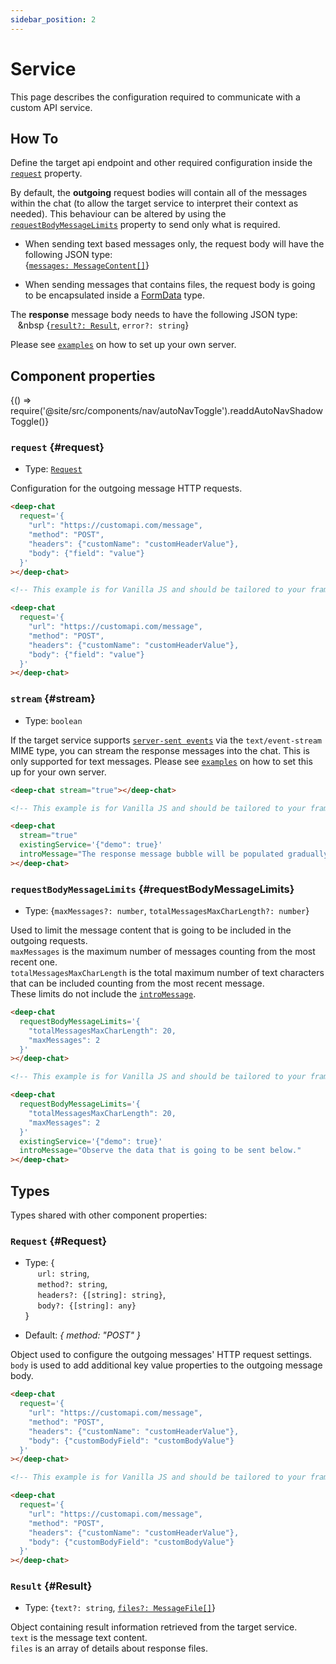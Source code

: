 ```yaml
---
sidebar_position: 2
---
```


# Service

This page describes the configuration required to communicate with a custom API service.

<h2>How To</h2>

Define the target api endpoint and other required configuration inside the [`request`](#request) property.

By default, the **outgoing** request bodies will contain all of the messages within the chat (to allow the target service to interpret their context as needed).
This behaviour can be altered by using the [`requestBodyMessageLimits`](#requestBodyMessageLimits) property to send only what is required.

- When sending text based messages only, the request body will have the following JSON type: <br />
  {[`messages: MessageContent[]`](./messages/#MessageContent)} <br />

- When sending messages that contains files, the request body is going to be encapsulated inside a [FormData](https://developer.mozilla.org/en-US/docs/Web/API/FormData) type.

The **response** message body needs to have the following JSON type: <br />
&nbsp;&nbsp;&nbsp;&nbsp {[`result?: Result`](#Result), `error?: string`} <br />

Please see [`examples`](https://github.com/OvidijusParsiunas/deep-chat/tree/main/other-packages/servers) on how to set up your own server.

<h2>Component properties</h2>


<BrowserOnly>{() => require('@site/src/components/nav/autoNavToggle').readdAutoNavShadowToggle()}</BrowserOnly>

### `request` {#request}

- Type: [`Request`](#Request)

Configuration for the outgoing message HTTP requests.

<ComponentContainer>
  <DeepChatBrowser
    request={{
      url: 'https://customapi.com/message',
      method: 'POST',
      headers: {customName: 'customHeaderValue'},
      body: {field: 'value'},
    }}
  ></DeepChatBrowser>
</ComponentContainer>

<Tabs>
<TabItem value="js" label="Sample code">

```html
<deep-chat
  request='{
    "url": "https://customapi.com/message",
    "method": "POST",
    "headers": {"customName": "customHeaderValue"},
    "body": {"field": "value"}
  }'
></deep-chat>
```

</TabItem>
<TabItem value="py" label="Full code">

```html
<!-- This example is for Vanilla JS and should be tailored to your framework (see Examples) -->

<deep-chat
  request='{
    "url": "https://customapi.com/message",
    "method": "POST",
    "headers": {"customName": "customHeaderValue"},
    "body": {"field": "value"}
  }'
></deep-chat>
```

</TabItem>
</Tabs>

<LineBreak></LineBreak>

### `stream` {#stream}

- Type: `boolean`

If the target service supports [`server-sent events`](https://developer.mozilla.org/en-US/docs/Web/API/Server-sent_events/Using_server-sent_events) via the `text/event-stream` MIME type, you
can stream the response messages into the chat. This is only supported for text messages. Please see [`examples`](https://github.com/OvidijusParsiunas/deep-chat/tree/main/other-packages/servers) on how to set this up for your own server.

<ComponentContainer>
  <DeepChatBrowser
    stream={true}
    existingService={{demo: true}}
    introMessage={`The response message bubble will be populated gradually with text events.`}
  ></DeepChatBrowser>
</ComponentContainer>

<Tabs>
<TabItem value="js" label="Sample code">

```html
<deep-chat stream="true"></deep-chat>
```

</TabItem>
<TabItem value="py" label="Full code">

```html
<!-- This example is for Vanilla JS and should be tailored to your framework (see Examples) -->

<deep-chat
  stream="true"
  existingService='{"demo": true}'
  introMessage="The response message bubble will be populated gradually with text events."
></deep-chat>
```

</TabItem>
</Tabs>

<LineBreak></LineBreak>

### `requestBodyMessageLimits` {#requestBodyMessageLimits}

- Type: {`maxMessages?: number`, `totalMessagesMaxCharLength?: number`}

Used to limit the message content that is going to be included in the outgoing requests. <br />
`maxMessages` is the maximum number of messages counting from the most recent one. <br />
`totalMessagesMaxCharLength` is the total maximum number of text characters that can be included counting from the most recent message. <br />
These limits do not include the [`introMessage`](./messages#introMessage).

<ComponentContainer>
  <DeepChatBrowser
    introMessage={`Observe the data that is going to be sent below.`}
    requestBodyMessageLimits={{
      totalMessagesMaxCharLength: 20,
      maxMessages: 2,
    }}
    existingService={{demo: true}}
  ></DeepChatBrowser>
</ComponentContainer>

<Tabs>
<TabItem value="js" label="Sample code">

```html
<deep-chat
  requestBodyMessageLimits='{
    "totalMessagesMaxCharLength": 20,
    "maxMessages": 2
  }'
></deep-chat>
```

</TabItem>
<TabItem value="py" label="Full code">

```html
<!-- This example is for Vanilla JS and should be tailored to your framework (see Examples) -->

<deep-chat
  requestBodyMessageLimits='{
    "totalMessagesMaxCharLength": 20,
    "maxMessages": 2
  }'
  existingService='{"demo": true}'
  introMessage="Observe the data that is going to be sent below."
></deep-chat>
```

</TabItem>
</Tabs>

<LineBreak></LineBreak>

## Types

Types shared with other component properties:

### `Request` {#Request}

- Type: {<br />
  &nbsp;&nbsp;&nbsp;&nbsp; `url: string`, <br />
  &nbsp;&nbsp;&nbsp;&nbsp; `method?: string`, <br />
  &nbsp;&nbsp;&nbsp;&nbsp; `headers?: {[string]: string}`, <br />
  &nbsp;&nbsp;&nbsp;&nbsp; `body?: {[string]: any}` <br />
  }

- Default: _{ method: "POST" }_

Object used to configure the outgoing messages' HTTP request settings. <br />
`body` is used to add additional key value properties to the outgoing message body.

<ComponentContainer>
  <DeepChatBrowser
    request={{
      url: 'https://customapi.com/message',
      method: 'POST',
      headers: {customName: 'customHeaderValue'},
      body: {customBodyField: 'customBodyValue'},
    }}
  ></DeepChatBrowser>
</ComponentContainer>

<Tabs>
<TabItem value="js" label="Sample code">

```html
<deep-chat
  request='{
    "url": "https://customapi.com/message",
    "method": "POST",
    "headers": {"customName": "customHeaderValue"},
    "body": {"customBodyField": "customBodyValue"}
  }'
></deep-chat>
```

</TabItem>
<TabItem value="py" label="Full code">

```html
<!-- This example is for Vanilla JS and should be tailored to your framework (see Examples) -->

<deep-chat
  request='{
    "url": "https://customapi.com/message",
    "method": "POST",
    "headers": {"customName": "customHeaderValue"},
    "body": {"customBodyField": "customBodyValue"}
  }'
></deep-chat>
```

</TabItem>
</Tabs>

<LineBreak></LineBreak>

### `Result` {#Result}

- Type: {`text?: string`, [`files?: MessageFile[]`](./messages#MessageFile)}

Object containing result information retrieved from the target service. <br />
`text` is the message text content. <br />
`files` is an array of details about response files.

<LineBreak></LineBreak>
